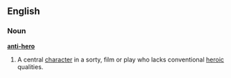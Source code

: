 ==English==

===Noun===
{{wikipedia}}
'''[[anti-]][[hero]]'''
# A central [[character]] in a sorty, film or play who lacks conventional [[heroic]] qualities.
